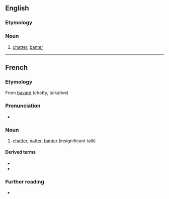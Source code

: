 ==English==

===Etymology===
{{etyl|fr|en}}

===Noun===
{{en-noun|-}}

# [[chatter]], [[banter]]

----

==French==

===Etymology===
From [[bavard]] (chatty, talkative)

===Pronunciation===
* {{audio|Fr-bavardage.ogg|Audio|lang=fr}}

===Noun===
{{fr-noun|m}}

# [[chatter]], [[natter]], [[banter]] (insignificant talk)

====Derived terms====
* {{l|fr|bavarder}}
* {{l|fr|bavardeur}}

===Further reading===
* {{R:TLFi}}